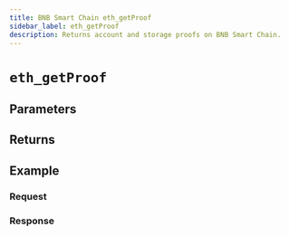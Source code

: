 ```yaml
---
title: BNB Smart Chain eth_getProof
sidebar_label: eth_getProof
description: Returns account and storage proofs on BNB Smart Chain.
---
```




# `eth_getProof`

<Description />

## Parameters


<Params />

## Returns


<Returns />

## Example


<Example />

### Request


<Request />

### Response


<Response />
